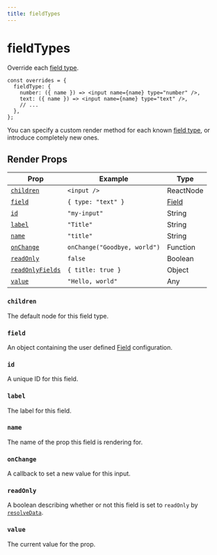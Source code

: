 ```yaml
---
title: fieldTypes
---
```


# fieldTypes

Override each [field type](/docs/api-reference/fields).

```tsx copy
const overrides = {
  fieldType: {
    number: ({ name }) => <input name={name} type="number" />,
    text: ({ name }) => <input name={name} type="text" />,
    // ...
  },
};
```

You can specify a custom render method for each known [field type](/docs/api-reference/fields), or introduce completely new ones.

## Render Props

| Prop                                | Example                      | Type                                |
| ----------------------------------- | ---------------------------- | ----------------------------------- |
| [`children`](#children)             | `<input />`                  | ReactNode                           |
| [`field`](#field)                   | `{ type: "text" }`           | [Field](/docs/api-reference/fields) |
| [`id`](#id)                         | `"my-input"`                 | String                              |
| [`label`](#label)                   | `"Title"`                    | String                              |
| [`name`](#name)                     | `"title"`                    | String                              |
| [`onChange`](#onchange)             | `onChange("Goodbye, world")` | Function                            |
| [`readOnly`](#readonly)             | `false`                      | Boolean                             |
| [`readOnlyFields`](#readonlyfields) | `{ title: true }`            | Object                              |
| [`value`](#value)                   | `"Hello, world"`             | Any                                 |

### `children`

The default node for this field type.

### `field`

An object containing the user defined [Field](/docs/api-reference/fields) configuration.

### `id`

A unique ID for this field.

### `label`

The label for this field.

### `name`

The name of the prop this field is rendering for.

### `onChange`

A callback to set a new value for this input.

### `readOnly`

A boolean describing whether or not this field is set to `readOnly` by [`resolveData`](/docs/api-reference/configuration/component-config#resolvedatadata-params).

### `value`

The current value for the prop.
